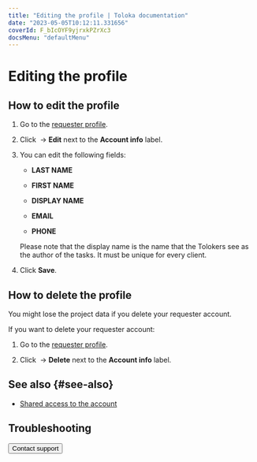 ```yaml
---
title: "Editing the profile | Toloka documentation"
date: "2023-05-05T10:12:11.331656"
coverId: F_bIcOYF9yjrxkPZrXc3
docsMenu: "defaultMenu"
---
```



# Editing the profile

## How to edit the profile

1. Go to the [requester profile](https://platform.toloka.ai/requester/profile).

1. Click <img src="https://tlkfrontprod.azureedge.net/portal-production/static/uploaded/images/1675425178780/1675425178780_original_svg.svg" alt="" /> → **Edit** next to the **Account info** label.

1. You can edit the following fields:

    - **LAST NAME**

    - **FIRST NAME**

    - **DISPLAY NAME**

    - **EMAIL**

    - **PHONE**

    <Note mode="warning" title="Warning">

    Please note that the display name is the name that the Tolokers see as the author of the tasks. It must be unique for every client.

    </Note>

1. Click **Save**.

## How to delete the profile

<Note mode="restriction" title="Alert">

You might lose the project data if you delete your requester account.

</Note>

If you want to delete your requester account:

1. Go to the [requester profile](https://platform.toloka.ai/requester/profile).

1. Click <img src="https://tlkfrontprod.azureedge.net/portal-production/static/uploaded/images/1675425178780/1675425178780_original_svg.svg" alt="" /> → **Delete** next to the **Account info** label.

## See also {#see-also}

- [Shared access to the account](/docs/guide/multiple-access)

## Troubleshooting

<FaqChangeAccountType/>

<FaqDeleteAccount/>

<Button themeColor="light" view="default" size="l" type="link" url="/docs/guide/troubleshooting/support?form-source=guide-edit-profile">Contact support</Button>
